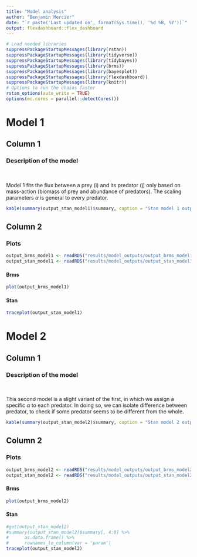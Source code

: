 ```yaml
---
title: "Model analysis"
author: "Benjamin Mercier"
date: "`r paste('Last updated on', format(Sys.time(), '%d %B, %Y'))`"
output: flexdashboard::flex_dashboard
---
```


```r
# Load needed libraries
suppressPackageStartupMessages(library(rstan))
suppressPackageStartupMessages(library(tidyverse))
suppressPackageStartupMessages(library(tidybayes))
suppressPackageStartupMessages(library(brms))
suppressPackageStartupMessages(library(bayesplot))
suppressPackageStartupMessages(library(flexdashboard))
suppressPackageStartupMessages(library(knitr))
# Options to run the chains faster
rstan_options(auto_write = TRUE)
options(mc.cores = parallel::detectCores())
```

# Model 1
Column 1
--------------------------------------------------

### Description of the model
<br>

Model 1 fits the flux between a prey (i) and its predator (j) only based on mass-action (biomass of prey and abundance of predators).
The scaling parameters $\alpha$ is general to every predator.

\begin{align}
F_{ij}^{real} &= \alpha * B_i * \frac{B_j}{M_j}
\end{align}

```r
kable(summary(output_stan_model1)$summary, caption = "Stan model 1 output")
```

Column 2
--------------------------------------------------

### Plots

```r
output_brms_model1 <- readRDS("results/model_outputs/output_brms_model1.RDS")
output_stan_model1 <- readRDS("results/model_outputs/output_stan_model1.RDS")
```

#### **Brms**

```r
plot(output_brms_model1)
```

#### **Stan**

```r
traceplot(output_stan_model1)
```

# Model 2
Column 1
--------------------------------------------------
### Description of the model
<br>

This second model is a slight variant of the first, in which we assign a specific $\alpha$ to each predator. In doing so, we can isolate difference between predator, to check if some predator seems to be different from the whole.

\begin{align}
F_{ij}^{real} &= \alpha_{j} * B_i * \frac{B_j}{M_j}
\end{align}

```r
kable(summary(output_stan_model2)$summary, caption = "Stan model 2 output")
```

Column 2
--------------------------------------------------
### Plots

```r
output_brms_model2 <- readRDS("results/model_outputs/output_brms_model2.RDS")
output_stan_model2 <- readRDS("results/model_outputs/output_stan_model2.RDS")
```

#### **Brms**

```r
plot(output_brms_model2)
```

#### **Stan**

```r
#get(output_stan_model2)
#summary(output_stan_model2)$summary[, 4:8] %>%
#      as.data.frame() %>%
#      rownames_to_column(var = 'param')
traceplot(output_stan_model2)
```